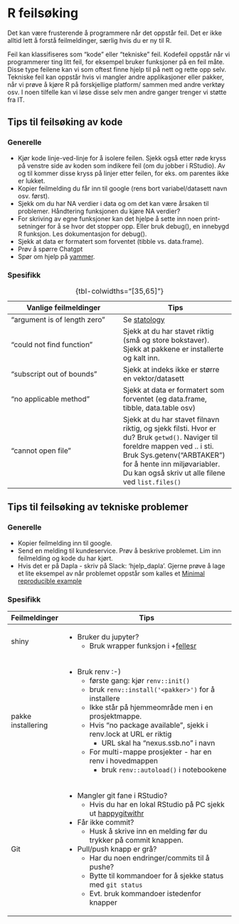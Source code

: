 # R feilsøking
Det kan være frusterende å programmere når det oppstår feil. Det er ikke alltid lett å forstå feilmeldinger, særlig hvis du er ny til R. 

Feil kan klassifiseres som "kode" eller "tekniske" feil. Kodefeil oppstår når vi programmerer ting litt feil, for eksempel bruker funksjoner på en feil måte. Disse type feilene kan vi som oftest finne hjelp til på nett og rette opp selv. Tekniske feil kan oppstår hvis vi mangler andre applikasjoner eller pakker, når vi prøve å kjøre R på forskjellige platform/ sammen med andre verktøy osv. I noen tilfelle kan vi løse disse selv men andre ganger trenger vi støtte fra IT.  

## Tips til feilsøking av kode
### Generelle
- Kjør kode linje-ved-linje for å isolere feilen. Sjekk også etter røde kryss på venstre side av koden som indikere feil (om du jobber i RStudio). Av og til kommer disse kryss på linjer etter feilen, for eks. om parentes ikke er lukket.
- Kopier feilmelding du får inn til google (rens bort variabel/datasett navn osv. først).
- Sjekk om du har NA verdier i data og om det kan være årsaken til problemer. Håndtering funksjonen du kjøre NA verdier?
- For skriving av egne funksjoner kan det hjelpe å sette inn noen print-setninger for å se hvor det stopper opp. Eller bruk debug(), en innebygd R funksjon. Les dokumentasjon for debug().
- Sjekk at data er formatert som forventet (tibble vs. data.frame).
- Prøv å spørre Chatgpt
- Spør om hjelp på [yammer](https://web.yammer.com/main/org/ssb.no/groups/eyJfdHlwZSI6Ikdyb3VwIiwiaWQiOiI5NDgxOTUyIn0/all).  

### Spesifikk

| Vanlige feilmeldinger | Tips | 
|----|----|
| "argument is of length zero"      | Se [statology](https://www.statology.org/r-argument-is-of-length-zero/)  | 
| "could not find function"     | Sjekk at du har stavet riktig (små og store bokstaver). Sjekk at pakkene er installerte og kalt inn.   | 
| "subscript out of bounds"       | Sjekk at indeks ikke er større en vektor/datasett  |
|"no applicable method" |Sjekk at data er formatert som forventet (eg data.frame, tibble, data.table osv)|
|"cannot open file" |Sjekk at du har stavet filnavn riktig, og sjekk filsti. Hvor er du? Bruk `getwd()`. Naviger til foreldre mappen ved .. i sti. Bruk Sys.getenv("ARBTAKER") for å hente inn miljøvariabler. Du kan også skriv ut alle filene ved `list.files()`|
: {tbl-colwidths="[35,65]"}


## Tips til feilsøking av tekniske problemer 
### Generelle
- Kopier feilmelding inn til google.
- Send en melding til kundeservice. Prøv å beskrive problemet. Lim inn feilmelding og kode du har kjørt.
- Hvis det er på Dapla - skriv på Slack: 'hjelp_dapla'. Gjerne prøve å lage et lite eksempel av når problemet oppstår som kalles et [Minimal reproducible example](https://stackoverflow.com/help/minimal-reproducible-example)


### Spesifikk

+------------------+--------------------------------------------------------------------------------+
| Feilmeldinger    | Tips                                                                           | 
+==================+================================================================================+
|shiny             | - Bruker du jupyter?                                                           |
|                  |    + Bruk wrapper funksjon i                                                   |
|                  |    +[fellesr](https://github.com/statisticsnorway/fellesr/blob/main/R/shiny.R) |
+------------------+--------------------------------------------------------------------------------+
|pakke installering| - Bruk renv :-)                                                                |
|                  |   + første gang: kjør `renv::init()`                                           |
|                  |   + bruk `renv::install('<pakker>')` for å installere                          |
|                  |   + Ikke står på hjemmeområde men i en prosjektmappe.                          |
|                  |   + Hvis "no package available", sjekk i renv.lock at URL er riktig            |
|                  |     + URL skal ha "nexus.ssb.no" i navn                                        |
|                  |   + For multi-mappe prosjekter - har en renv i hovedmappen                     |
|                  |     + bruk `renv::autoload()` i notebookene                                    |
+------------------+--------------------------------------------------------------------------------+
|Git               | - Mangler git fane i RStudio?                                                  |
|                  |    + Hvis du har en lokal RStudio på PC sjekk ut                               |
|                  |  [happygitwithr](https://happygitwithr.com/rstudio-git-github.html)            |
|                  | - Får ikke commit?                                                             |
|                  |    + Husk å skrive inn en melding før du trykker på commit knappen.            |
|                  | - Pull/push knapp er grå?                                                      |
|                  |    + Har du noen endringer/commits til å pushe?                                |
|                  |    + Bytte til kommandoer for å sjekke status med `git status`                 |
|                  |    + Evt. bruk kommandoer istedenfor knapper                                   |
+------------------+--------------------------------------------------------------------------------+


